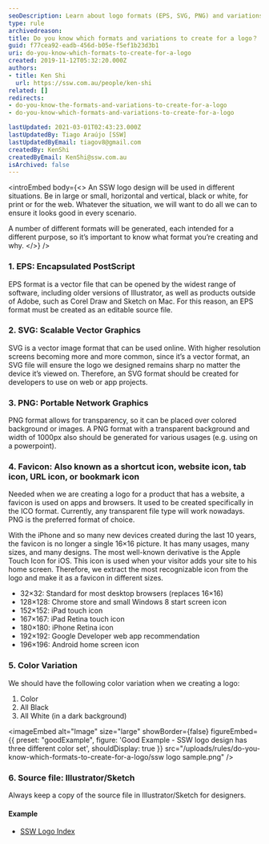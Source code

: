 ```yaml
---
seoDescription: Learn about logo formats (EPS, SVG, PNG) and variations for different uses like web, print, color schemes, and favicons.
type: rule
archivedreason:
title: Do you know which formats and variations to create for a logo？
guid: f77cea92-eadb-456d-b05e-f5ef1b23d3b1
uri: do-you-know-which-formats-to-create-for-a-logo
created: 2019-11-12T05:32:20.000Z
authors:
- title: Ken Shi
  url: https://ssw.com.au/people/ken-shi
related: []
redirects:
- do-you-know-the-formats-and-variations-to-create-for-a-logo
- do-you-know-which-formats-and-variations-to-create-for-a-logo

lastUpdated: 2021-03-01T02:43:23.000Z
lastUpdatedBy: Tiago Araújo [SSW]
lastUpdatedByEmail: tiagov8@gmail.com
createdBy: KenShi
createdByEmail: KenShi@ssw.com.au
isArchived: false
---
```


<introEmbed
  body={<>
An SSW logo design will be used in different situations. Be in large or small, horizontal and vertical, black or white, for print or for the web. Whatever the situation, we will want to do all we can to ensure it looks good in every scenario.

A number of different formats will be generated, each intended for a different purpose, so it’s important to know what format you’re creating and why.
  </>}
/>
### 1. EPS: Encapsulated PostScript

EPS format is a vector file that can be opened by the widest range of software, including older versions of Illustrator, as well as products outside of Adobe, such as Corel Draw and Sketch on Mac. For this reason, an EPS format must be created as an editable source file.

### 2. SVG: Scalable Vector Graphics

SVG is a vector image format that can be used online. With higher resolution screens becoming more and more common, since it’s a vector format, an SVG file will ensure the logo we designed remains sharp no matter the device it’s viewed on. Therefore, an SVG format should be created for developers to use on web or app projects.

### 3. PNG: Portable Network Graphics

PNG format allows for transparency, so it can be placed over colored background or images. A PNG format with a transparent background and width of 1000px also should be generated for various usages (e.g. using on a powerpoint).

### 4. Favicon: Also known as a shortcut icon, website icon, tab icon, URL icon, or bookmark icon

Needed when we are creating a logo for a product that has a website, a favicon is used on apps and browsers. It used to be created specifically in the ICO format. Currently, any transparent file type will work nowadays. PNG is the preferred format of choice.

With the iPhone and so many new devices created during the last 10 years, the favicon is no longer a single 16×16 picture. It has many usages, many sizes, and many designs. The most well-known derivative is the Apple Touch Icon for iOS. This icon is used when your visitor adds your site to his home screen. Therefore, we extract the most recognizable icon from the logo and make it as a favicon in different sizes.

* 32×32: Standard for most desktop browsers (replaces 16×16)
* 128×128: Chrome store and small Windows 8 start screen icon
* 152×152: iPad touch icon
* 167×167: iPad Retina touch icon
* 180×180: iPhone Retina icon
* 192×192: Google Developer web app recommendation
* 196×196: Android home screen icon

### 5. Color Variation

We should have the following color variation when we creating a logo:

1. Color
2. All Black
3. All White (in a dark background)

<imageEmbed
  alt="Image"
  size="large"
  showBorder={false}
  figureEmbed={{
    preset: "goodExample",
    figure: 'Good Example - SSW logo design has three different color set',
    shouldDisplay: true
  }}
  src="/uploads/rules/do-you-know-which-formats-to-create-for-a-logo/ssw logo sample.png"
/>

### 6. Source file: Illustrator/Sketch

Always keep a copy of the source file in Illustrator/Sketch for designers.

#### Example

* [SSW Logo Index](https://www.ssw.com.au/ssw/logo/)
